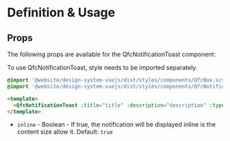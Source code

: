 
<Meta title="Modules/Notifications/NotificationToast" />

# Definition & Usage

## Props

The following props are available for the QfcNotificationToast component:

<ArgTypes of={QfcNotificationToast} />

To use QfcNotificationToast, style needs to be imported separately.

```sass
@import '@website/design-system-vuejs/dist/styles/components/QfcBox.scss';
@import '@website/design-system-vuejs/dist/styles/components/QfcNotificationToast.scss';
```

```html
<template>
  <QfcNotificationToast :title="title" :description="description" :type="type" />
</template>
```

- `inline` - Boolean - If true, the notification will be displayed inline is the content size allow it. Default: `true`
